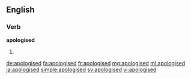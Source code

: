 ==English==

===Verb===
'''apologised'''

# {{past of|apologise}}

[[de:apologised]]
[[fa:apologised]]
[[fr:apologised]]
[[mg:apologised]]
[[ml:apologised]]
[[ja:apologised]]
[[simple:apologised]]
[[sv:apologised]]
[[vi:apologised]]